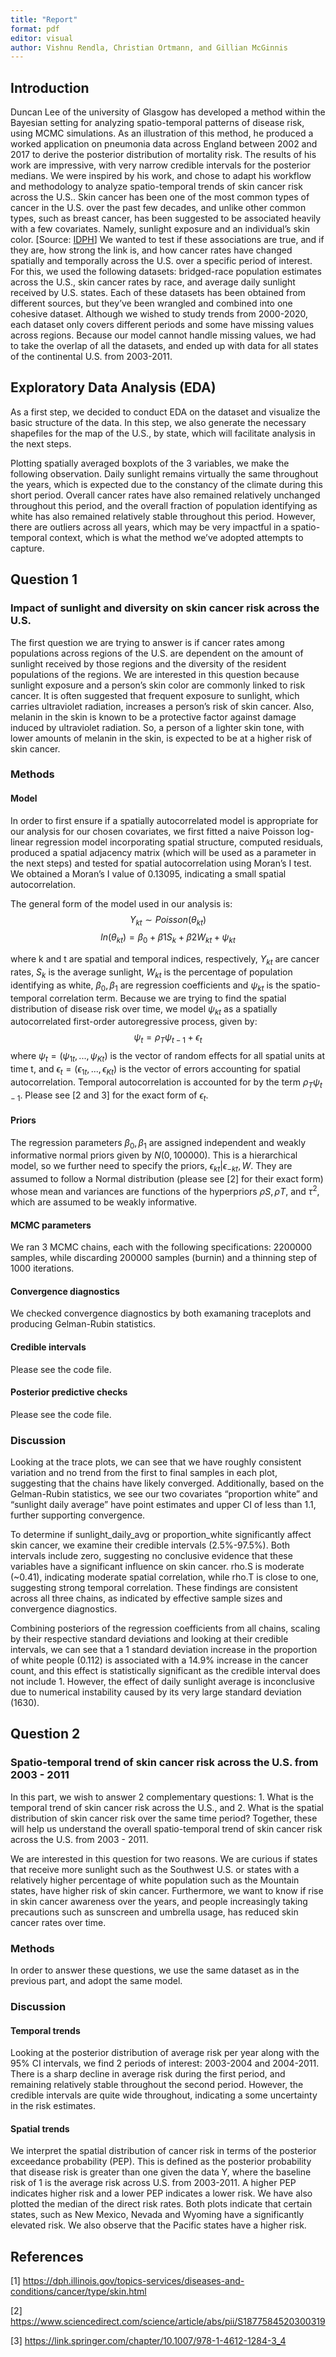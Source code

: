 ```yaml
---
title: "Report"
format: pdf
editor: visual
author: Vishnu Rendla, Christian Ortmann, and Gillian McGinnis
---
```


## Introduction

Duncan Lee of the university of Glasgow has developed a method within the Bayesian setting for analyzing spatio-temporal patterns of disease risk, using MCMC simulations. As an illustration of this method, he produced a worked application on pneumonia data across England between 2002 and 2017 to derive the posterior distribution of mortality risk. The results of his work are impressive, with very narrow credible intervals for the posterior medians. We were inspired by his work, and chose to adapt his workflow and methodology to analyze spatio-temporal trends of skin cancer risk across the U.S.. Skin cancer has been one of the most common types of cancer in the U.S. over the past few decades, and unlike other common types, such as breast cancer, has been suggested to be associated heavily with a few covariates. Namely, sunlight exposure and an individual's skin color. \[Source: [IDPH](https://dph.illinois.gov/topics-services/diseases-and-conditions/cancer/type/skin.html)\] We wanted to test if these associations are true, and if they are, how strong the link is, and how cancer rates have changed spatially and temporally across the U.S. over a specific period of interest. For this, we used the following datasets: bridged-race population estimates across the U.S., skin cancer rates by race, and average daily sunlight received by U.S. states. Each of these datasets has been obtained from different sources, but they've been wrangled and combined into one cohesive dataset. Although we wished to study trends from 2000-2020, each dataset only covers different periods and some have missing values across regions. Because our model cannot handle missing values, we had to take the overlap of all the datasets, and ended up with data for all states of the continental U.S. from 2003-2011.

## Exploratory Data Analysis (EDA)

As a first step, we decided to conduct EDA on the dataset and visualize the basic structure of the data. In this step, we also generate the necessary shapefiles for the map of the U.S., by state, which will facilitate analysis in the next steps.

Plotting spatially averaged boxplots of the 3 variables, we make the following observation. Daily sunlight remains virtually the same throughout the years, which is expected due to the constancy of the climate during this short period. Overall cancer rates have also remained relatively unchanged throughout this period, and the overall fraction of population identifying as white has also remained relatively stable throughout this period. However, there are outliers across all years, which may be very impactful in a spatio-temporal context, which is what the method we've adopted attempts to capture.

## Question 1

### Impact of sunlight and diversity on skin cancer risk across the U.S.

The first question we are trying to answer is if cancer rates among populations across regions of the U.S. are dependent on the amount of sunlight received by those regions and the diversity of the resident populations of the regions. We are interested in this question because sunlight exposure and a person's skin color are commonly linked to risk cancer. It is often suggested that frequent exposure to sunlight, which carries ultraviolet radiation, increases a person's risk of skin cancer. Also, melanin in the skin is known to be a protective factor against damage induced by ultraviolet radiation. So, a person of a lighter skin tone, with lower amounts of melanin in the skin, is expected to be at a higher risk of skin cancer.

### Methods

#### Model

In order to first ensure if a spatially autocorrelated model is appropriate for our analysis for our chosen covariates, we first fitted a naive Poisson log-linear regression model incorporating spatial structure, computed residuals, produced a spatial adjacency matrix (which will be used as a parameter in the next steps) and tested for spatial autocorrelation using Moran's I test. We obtained a Moran's I value of 0.13095, indicating a small spatial autocorrelation.

The general form of the model used in our analysis is: $$
Y_{kt}∼Poisson(\theta_{kt}) $$ $$ln(θ_{kt}) = β_{0} + β1S_{k} + β2W_{kt} + ψ_{kt}$$

where k and t are spatial and temporal indices, respectively, $Y_{kt}$ are cancer rates, $S_{k}$ is the average sunlight, $W_{kt}$ is the percentage of population identifying as white, $β_{0}, β_{1}$ are regression coefficients and $ψ_{kt}$ is the spatio-temporal correlation term. Because we are trying to find the spatial distribution of disease risk over time, we model $ψ_{kt}$ as a spatially autocorrelated first-order autoregressive process, given by: $$ ψ_{t} = ρ_{T} ψ_{t-1} + ϵ_{t} $$ where $ψ_{t} = (ψ_{1t},...,ψ_{Kt})$ is the vector of random eﬀects for all spatial units at time t, and $ϵ_{t} = (ϵ_{1t},...,ϵ_{Kt})$ is the vector of errors accounting for spatial autocorrelation. Temporal autocorrelation is accounted for by the term $ρ_{T} ψ_{t-1}$. Please see \[2 and 3\] for the exact form of $ϵ_{t}$.

#### Priors

The regression parameters $β_{0}, β_{1}$ are assigned independent and weakly informative normal priors given by $N(0, 100000)$. This is a hierarchical model, so we further need to specify the priors, $ϵ_{kt}|ϵ_{−kt}, W$. They are assumed to follow a Normal distribution (please see \[2\] for their exact form) whose mean and variances are functions of the hyperpriors $ρS,ρT$, and $\tau^{2}$, which are assumed to be weakly informative.

#### MCMC parameters

We ran 3 MCMC chains, each with the following specifications: 2200000 samples, while discarding 200000 samples (burnin) and a thinning step of 1000 iterations.

#### Convergence diagnostics

We checked convergence diagnostics by both examaning traceplots and producing Gelman-Rubin statistics.

#### Credible intervals

Please see the code file.

#### Posterior predictive checks

Please see the code file.

### Discussion

Looking at the trace plots, we can see that we have roughly consistent variation and no trend from the first to final samples in each plot, suggesting that the chains have likely converged. Additionally, based on the Gelman-Rubin statistics, we see our two covariates "proportion white" and "sunlight daily average" have point estimates and upper CI of less than 1.1, further supporting convergence.

To determine if sunlight_daily_avg or proportion_white significantly affect skin cancer, we examine their credible intervals (2.5%-97.5%). Both intervals include zero, suggesting no conclusive evidence that these variables have a significant influence on skin cancer. rho.S is moderate (\~0.41), indicating moderate spatial correlation, while rho.T is close to one, suggesting strong temporal correlation. These findings are consistent across all three chains, as indicated by effective sample sizes and convergence diagnostics.

Combining posteriors of the regression coefficients from all chains, scaling by their respective standard deviations and looking at their credible intervals, we can see that a 1 standard deviation increase in the proportion of white people (0.112) is associated with a 14.9% increase in the cancer count, and this effect is statistically significant as the credible interval does not include 1. However, the effect of daily sunlight average is inconclusive due to numerical instability caused by its very large standard deviation (1630).

## Question 2

### Spatio-temporal trend of skin cancer risk across the U.S. from 2003 - 2011

In this part, we wish to answer 2 complementary questions: 1. What is the temporal trend of skin cancer risk across the U.S., and 2. What is the spatial distribution of skin cancer risk over the same time period? Together, these will help us understand the overall spatio-temporal trend of skin cancer risk across the U.S. from 2003 - 2011.

We are interested in this question for two reasons. We are curious if states that receive more sunlight such as the Southwest U.S. or states with a relatively higher percentage of white population such as the Mountain states, have higher risk of skin cancer. Furthermore, we want to know if rise in skin cancer awareness over the years, and people increasingly taking precautions such as sunscreen and umbrella usage, has reduced skin cancer rates over time.

### Methods

In order to answer these questions, we use the same dataset as in the previous part, and adopt the same model.

### Discussion

#### Temporal trends

Looking at the posterior distribution of average risk per year along with the 95% CI intervals, we find 2 periods of interest: 2003-2004 and 2004-2011. There is a sharp decline in average risk during the first period, and remaining relatively stable throughout the second period. However, the credible intervals are quite wide throughout, indicating a some uncertainty in the risk estimates.

#### Spatial trends

We interpret the spatial distribution of cancer risk in terms of the posterior exceedance probability (PEP). This is defined as the posterior probability that disease risk is greater than one given the data Y, where the baseline risk of 1 is the average risk across U.S. from 2003-2011. A higher PEP indicates higher risk and a lower PEP indicates a lower risk. We have also plotted the median of the direct risk rates. Both plots indicate that certain states, such as New Mexico, Nevada and Wyoming have a significantly elevated risk. We also observe that the Pacific states have a higher risk.

## References

\[1\] <https://dph.illinois.gov/topics-services/diseases-and-conditions/cancer/type/skin.html>

\[2\] <https://www.sciencedirect.com/science/article/abs/pii/S1877584520300319>

\[3\] <https://link.springer.com/chapter/10.1007/978-1-4612-1284-3_4>
